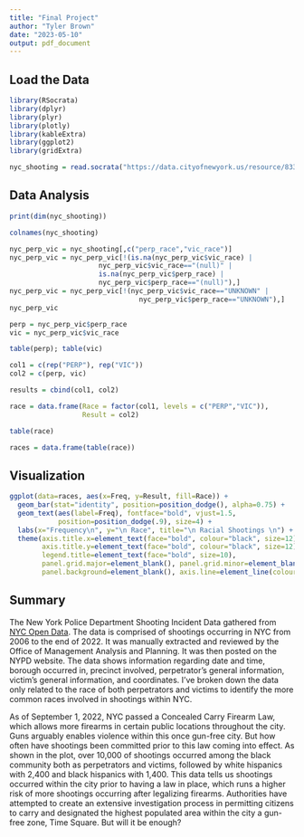 ---
title: "Final Project"
author: "Tyler Brown"
date: "2023-05-10"
output: pdf_document
---

## Load the Data

```{r}
library(RSocrata)
library(dplyr)
library(plyr)
library(plotly)
library(kableExtra)
library(ggplot2)
library(gridExtra)
```

```{r}
nyc_shooting = read.socrata("https://data.cityofnewyork.us/resource/833y-fsy8.json")
```

## Data Analysis

```{r}
print(dim(nyc_shooting))
```

```{r}
colnames(nyc_shooting)
```

```{r}
nyc_perp_vic = nyc_shooting[,c("perp_race","vic_race")]
nyc_perp_vic = nyc_perp_vic[!(is.na(nyc_perp_vic$vic_race) | 
                      nyc_perp_vic$vic_race=="(null)" |
                      is.na(nyc_perp_vic$perp_race) | 
                      nyc_perp_vic$perp_race=="(null)"),]
nyc_perp_vic = nyc_perp_vic[!(nyc_perp_vic$vic_race=="UNKNOWN" |
                                nyc_perp_vic$perp_race=="UNKNOWN"),]
nyc_perp_vic
```

```{r}
perp = nyc_perp_vic$perp_race
vic = nyc_perp_vic$vic_race
```

```{r}
table(perp); table(vic)
```


```{r}
col1 = c(rep("PERP"), rep("VIC"))
col2 = c(perp, vic)

results = cbind(col1, col2)

race = data.frame(Race = factor(col1, levels = c("PERP","VIC")),
                  Result = col2)

table(race)
```

```{r}
races = data.frame(table(race))
```

## Visualization

```{r}
ggplot(data=races, aes(x=Freq, y=Result, fill=Race)) +
  geom_bar(stat="identity", position=position_dodge(), alpha=0.75) +
  geom_text(aes(label=Freq), fontface="bold", vjust=1.5,
            position=position_dodge(.9), size=4) +
  labs(x="Frequency\n", y="\n Race", title="\n Racial Shootings \n") +
  theme(axis.title.x=element_text(face="bold", colour="black", size=12),
        axis.title.y=element_text(face="bold", colour="black", size=12),
        legend.title=element_text(face="bold", size=10),
        panel.grid.major=element_blank(), panel.grid.minor=element_blank(),
        panel.background=element_blank(), axis.line=element_line(colour="black"))
```

## Summary

The New York Police Department Shooting Incident Data gathered from [NYC Open Data](https://data.cityofnewyork.us/Public-Safety/NYPD-Shooting-Incident-Data-Historic-/833y-fsy8). The data is comprised of shootings occurring in NYC from 2006 to the end of 2022. It was manually extracted and reviewed by the Office of Management Analysis and Planning. It was then posted on the NYPD website. The data shows information regarding date and time, borough occurred in, precinct involved, perpetrator's general information, victim's general information, and coordinates. I've broken down the data only related to the race of both perpetrators and victims to identify the more common races involved in shootings within NYC. 

As of September 1, 2022, NYC passed a Concealed Carry Firearm Law, which allows more firearms in certain public locations throughout the city. Guns arguably enables violence within this once gun-free city. But how often have shootings been committed prior to this law coming into effect. As shown in the plot, over 10,000 of shootings occurred among the black community both as perpetrators and victims, followed by white hispanics with 2,400 and black hispanics with 1,400. This data tells us shootings occurred within the city prior to having a law in place, which runs a higher risk of more shootings occurring after legalizing firearms. Authorities have attempted to create an extensive investigation process in permitting citizens to carry and designated the highest populated area within the city a gun-free zone, Time Square. But will it be enough?